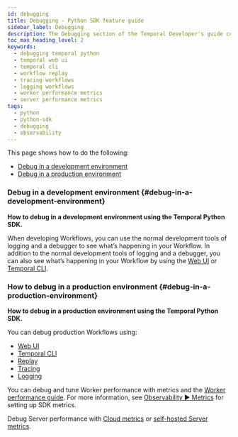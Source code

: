 ```yaml
---
id: debugging
title: Debugging - Python SDK feature guide
sidebar_label: Debugging
description: The Debugging section of the Temporal Developer's guide covers the many ways to debug your application.
toc_max_heading_level: 2
keywords:
  - debugging temporal python
  - temporal web ui
  - temporal cli
  - workflow replay
  - tracing workflows
  - logging workflows
  - worker performance metrics
  - server performance metrics
tags:
  - python
  - python-sdk
  - debugging
  - observability
---
```


This page shows how to do the following:

- [Debug in a development environment](#debug-in-a-development-environment)
- [Debug in a production environment](#debug-in-a-production-environment)

### Debug in a development environment {#debug-in-a-development-environment}

**How to debug in a development environment using the Temporal Python SDK.**

When developing Workflows, you can use the normal development tools of logging and a debugger to see what’s happening in your Workflow.
In addition to the normal development tools of logging and a debugger, you can also see what’s happening in your Workflow by using the [Web UI](/web-ui) or [Temporal CLI](/cli).

### How to debug in a production environment {#debug-in-a-production-environment}

**How to debug in a production environment using the Temporal Python SDK.**

You can debug production Workflows using:

- [Web UI](/web-ui)
- [Temporal CLI](/cli)
- [Replay](/develop/python/testing-suite#replay)
- [Tracing](/develop/python/observability#tracing)
- [Logging](/develop/python/observability#logging)

You can debug and tune Worker performance with metrics and the [Worker performance guide](/dev-guide/worker-performance).
For more information, see [Observability ▶️ Metrics](/develop/python/observability#metrics) for setting up SDK metrics.

Debug Server performance with [Cloud metrics](/cloud/metrics/) or [self-hosted Server metrics](/self-hosted-guide/production-checklist#scaling-and-metrics).
